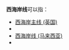 '''西海岸线'''可以指：
*[[西海岸主线|西海岸主线 (英国)]]
*{{tsl|en|West Coastway Line|西海岸线 (英国)}}
*[[西海岸线_(马来西亚)|西海岸线 (马来西亚)]]
*{{tsl|en|West Coast Line (Sweden)|西海岸线 (瑞典)}}
{{disambig|Cat=四字消歧义}}